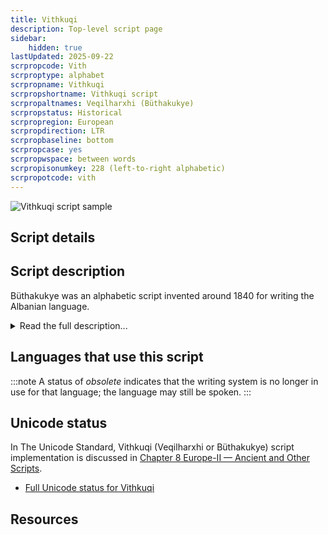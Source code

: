 ```yaml
---
title: Vithkuqi
description: Top-level script page
sidebar:
    hidden: true
lastUpdated: 2025-09-22
scrpropcode: Vith
scrproptype: alphabet
scrpropname: Vithkuqi
scrpropshortname: Vithkuqi script
scrpropaltnames: Veqilharxhi (Büthakukye)
scrpropstatus: Historical
scrpropregion: European
scrpropdirection: LTR
scrpropbaseline: bottom
scrpropcase: yes
scrpropwspace: between words
scrpropisonumkey: 228 (left-to-right alphabetic)
scrpropotcode: vith
---
```



![Vithkuqi script sample](../images/vith-sample.png "From Das Buch der Schrift")

## Script details

<ScriptDetails />

## Script description

Büthakukye was an alphabetic script invented around 1840 for writing the Albanian language.

<details>
<summary>Read the full description...</summary>It is sometimes called Veqilharxhi, after its inventor, Naum Veqilharxhi, or Vithkuqi, after his birthplace, the village of Vithkuq. The script was written from left to right using thirty-two characters. There is modern interest in this historic script.
</details>

## Languages that use this script

:::note
A status of _obsolete_ indicates that the writing system is no longer in use for that language; the language may still be spoken.
:::

<WsList script='Vith' wsMax='5' />

## Unicode status

In The Unicode Standard, Vithkuqi (Veqilharxhi or Büthakukye) script implementation is discussed in [Chapter 8 Europe-II — Ancient and Other Scripts](https://www.unicode.org/versions/latest/core-spec/chapter-8/#G40863).

- [Full Unicode status for Vithkuqi](/scrlang/unicode/vith-unicode)



## Resources

<ScriptResources detailSummary='seemore' />


